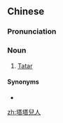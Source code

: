 {{also|塔塔儿人}}
==Chinese==
{{zh-forms|s=塔塔儿人|type=31}}

===Pronunciation===
{{zh-pron
|m=tǎtǎrrén
|cat=n
}}

===Noun===
{{zh-noun}}

# [[Tatar]] {{gloss|person}}

====Synonyms====
* {{zh-l|韃靼人}}

[[zh:塔塔兒人]]